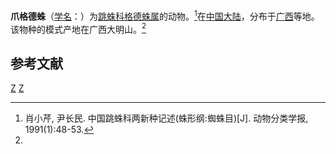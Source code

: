 {{Speciesbox
| genus = Gedea
| species = unguiformis
| authority = ([[肖小芹|Xiao]] et [[尹长民|Yin]], 1991)<ref name='id14720'>{{cite web| url =http://www.bioinfo.cn/db05/BjdwSpecies.php?action=view&id=14720| title =爪格德蛛| work =《中国动物物种编目数据库》| publisher =中国科学院微生物研究所| author =中国科学院动物研究所| accessdate =2009-04-28| deadurl =yes| archiveurl =https://web.archive.org/web/20160305063806/http://www.bioinfo.cn/db05/BjdwSpecies.php?action=view&id=14720| archivedate =2016-03-05}}</ref>
}}

'''爪格德蛛'''（[[学名|学名]]：{{lang|la|''Gedea unguiformis''}}）为[[跳蛛科|跳蛛科]][[格德蛛属|格德蛛属]]的动物。<ref>肖小芹, 尹长民. 中国跳蛛科两新种记述(蛛形纲:蜘蛛目)[J]. 动物分类学报, 1991(1):48-53.</ref>在[[中国大陆|中国大陆]]，分布于[[广西|广西]]等地。该物种的模式产地在广西大明山。<ref name='id14720'/>

== 参考文献 ==
{{reflist}}

{{Taxonbar|from=Q2273433}}

[[Category:格德蛛属|Z]]
[[Category:_1991年描述的动物|Z]]


{{蜘蛛小作品}}